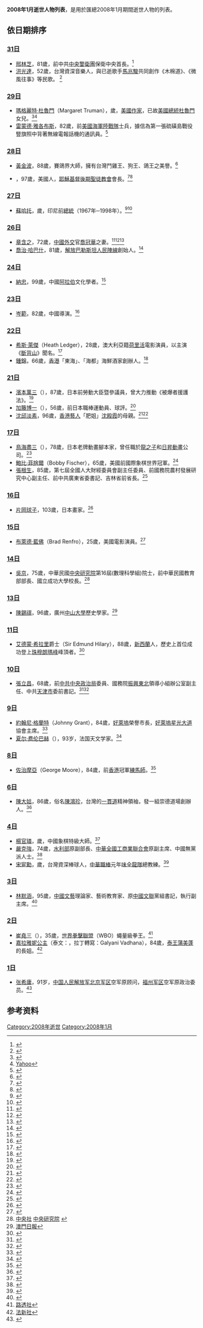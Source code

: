 <center>{{Quotation|{{MonthTOC|2008年|逝世人物列表}}}}</center>

{{TOCright}}

'''2008年1月逝世人物列表'''，是用於匯總2008年1月期間逝世人物的列表。

== 依日期排序 ==
=== [[1月31日|31日]] ===
* [[邢林芝|邢林芝]]，81歲，前中共[[中央警衛團|中央警衛團]]保衛中央首長。<ref>{{Cite web |url=http://news.sina.com/oth/ausdaily/000-101-101-102/2008-02-03/22032650668.html |title=新浪新聞 |accessdate=2011-11-14 |archive-date=2016-03-04 |archive-url=https://web.archive.org/web/20160304113316/http://news.sina.com/oth/ausdaily/000-101-101-102/2008-02-03/22032650668.html |dead-url=no }}</ref>
* [[洪光達|洪光達]]，52歲，台灣資深音樂人，與已逝歌手[[馬兆駿|馬兆駿]]共同創作《木棉道》、《微風往事》等民歌。 <ref>{{Cite web |url=http://1-apple.com.tw/apple/index.cfm?Fuseaction=Article&Sec_ID=9&ShowDate=20080220&NewsType=twapple&Loc=TP&Art_ID=30278220 |title=蘋果日報 |access-date=2011-11-14 |archive-url=https://web.archive.org/web/20080316064543/http://1-apple.com.tw/apple/index.cfm?Fuseaction=Article&Sec_ID=9&ShowDate=20080220&NewsType=twapple&Loc=TP&Art_ID=30278220 |archive-date=2008-03-16 |dead-url=yes }}</ref>

=== [[1月29日|29日]] ===
* [[瑪格麗特·杜魯門|瑪格麗特·杜魯門]]（Margaret Truman），{{age|1924|2|17|2008|1|29}}歲，[[美國|美國]][[作家|作家]]，已故[[美國總統|美國總統]][[杜魯門|杜魯門]]女兒。<ref>{{Cite web |url=http://www.foxnews.com/story/0,2933,326316,00.html |title=霍氏新聞 |access-date=2011-11-14 |archive-url=https://web.archive.org/web/20111127220756/http://www.foxnews.com/story/0,2933,326316,00.html |archive-date=2011-11-27 |dead-url=yes }}</ref><ref>[http://news.yahoo.com/s/ap/20080129/ap_on_re_us/obit_truman_s_daughter_2 Yahoo]</ref>
* [[雷蒙德·雅各布斯|雷蒙德·雅各布斯]]，82歲，前[[美國海軍陸戰隊|美國海軍陸戰隊]]士兵，據信為第一張硫磺島戰役豎旗照中背著無線電報話機的通訊員。<ref>{{Cite web |url=http://news.sina.com/int/chinanews/105-103-102-106/2008-02-05/17352654351.html |title=新浪新聞 |access-date=2011-11-14 |archive-url=https://web.archive.org/web/20080430101901/http://news.sina.com/int/chinanews/105-103-102-106/2008-02-05/17352654351.html |archive-date=2008-04-30 |dead-url=no }}</ref>

=== [[1月28日|28日]] ===
* [[黃金波|黃金波]]，88歲，賽鴿界大師，擁有台灣鬥雞王、狗王、鴿王之美譽。<ref>{{Cite web |url=http://udn.com/NEWS/NATIONAL/NAT5/4222118.shtml |title=聯合新聞網 |access-date=2011-11-14 |archive-url=https://web.archive.org/web/20080218192904/http://udn.com/NEWS/NATIONAL/NAT5/4222118.shtml |archive-date=2008-02-18 |dead-url=no }}</ref>
* {{link-en|戈登·興格萊|Gordon B. Hinckley}}，97歲，美國人，[[耶穌基督後期聖徒教會|耶穌基督後期聖徒教會]]會長。<ref>{{Cite web |url=http://www.mpinews.com/htm/INews/20080128/ta11152k.htm |title=明報 |accessdate=2011-11-14 |archive-date=2008-06-06 |archive-url=https://web.archive.org/web/20080606002920/http://www.mpinews.com/htm/inews/20080128/ta11152k.htm |dead-url=no }}</ref><ref>{{Cite web |url=http://edition.cnn.com/2008/US/01/27/obit.hinckley/index.html |title=CNN |access-date=2011-11-14 |archive-url=https://web.archive.org/web/20081105082046/http://edition.cnn.com/2008/US/01/27/obit.hinckley/index.html |archive-date=2008-11-05 |dead-url=no }}</ref>

=== [[1月27日|27日]] ===
* [[蘇哈托|蘇哈托]]，{{age|1921|6|8|2008|1|27}}歲，印尼前[[印尼總統|總統]]（1967年─1998年）。<ref>{{Cite web |url=http://realtime.zaobao.com/2008/01/080127_21.shtml |title=聯合早報 |accessdate=2011-11-14 |archive-date=2013-04-28 |archive-url=https://archive.is/20130428165915/http://realtime.zaobao.com/2008/01/080127_21.shtml |dead-url=yes }}</ref><ref>{{Cite web |url=http://www.mpinews.com/htm/INews/20080127/ta71434k.htm |title=明報 |accessdate=2011-11-14 |archive-date=2011-07-14 |archive-url=https://web.archive.org/web/20110714123318/http://www.mpinews.com/htm/INews/20080127/ta71434k.htm |dead-url=no }}</ref>

=== [[1月26日|26日]] ===
* [[章含之|章含之]]，72歲，[[中華人民共和國外交|中國外交]]官[[喬冠華|喬冠華]]之妻。<ref>{{Cite web |url=http://news.chinatimes.com/2007Cti/2007Cti-News/2007Cti-News-Content/0,4521,110505+112008012800058,00.html |title=中國時報 |accessdate=2011-11-14 |archive-date=2008-01-30 |archive-url=https://web.archive.org/web/20080130145157/http://news.chinatimes.com/2007Cti/2007Cti-News/2007Cti-News-Content/0,4521,110505+112008012800058,00.html |dead-url=yes }}</ref><ref>{{Cite web |url=http://ent.jinghua.cn/c/200801/27/n677201.shtml |title=京華時報 |accessdate=2011-11-14 |archive-date=2008-03-06 |archive-url=https://web.archive.org/web/20080306182444/http://ent.jinghua.cn/c/200801/27/n677201.shtml |dead-url=yes }}</ref><ref>{{Cite web |url=http://www.jfdaily.com/gb/jfxww/xlbk/xwcb/node40375/node40382/userobject1ai1927279.html |title=新聞晨報 |accessdate=2011-11-14 |archive-date=2008-01-31 |archive-url=https://web.archive.org/web/20080131191106/http://www.jfdaily.com/gb/jfxww/xlbk/xwcb/node40375/node40382/userobject1ai1927279.html |dead-url=yes }}</ref>
* [[喬治·哈巴什|喬治·哈巴什]]，81歲，[[解放巴勒斯坦人民陣線|解放巴勒斯坦人民陣線]]創始人。<ref>{{Cite web |url=http://news.xinhuanet.com/newscenter/2008-01/27/content_7500849.htm |title=新華網 |access-date=2011-11-14 |archive-url=https://web.archive.org/web/20081010021111/http://news.xinhuanet.com/newscenter/2008-01/27/content_7500849.htm |archive-date=2008-10-10 |dead-url=no }}</ref>

=== [[1月24日|24日]] ===
* [[納忠|納忠]]，99歲，中國[[阿拉伯|阿拉伯]]文化學者。<ref>{{Cite web |url=http://news.sina.com/ch/phoenixtv/102-101-101-102/2008-01-24/14192624494.html |title=新浪網 |accessdate=2008-01-31 |archive-date=2019-06-07 |archive-url=https://web.archive.org/web/20190607130315/http://news.sina.com/ch/phoenixtv/102-101-101-102/2008-01-24/14192624494.html |dead-url=no }}</ref>

=== [[1月23日|23日]] ===
* [[岑範|岑範]]，82歲，中國導演。<ref>{{Cite web |url=http://chinanews.sina.com/ent/2008/0124/16482513207.html |title=新浪網 |accessdate=2008-01-30 |archive-date=2008-01-30 |archive-url=https://www.webcitation.org/5VEiCYxvO?url=http://chinanews.sina.com/ent/2008/0124/16482513207.html |dead-url=no }}</ref>

=== [[1月22日|22日]] ===
* [[希斯·萊傑|希斯·萊傑]]（Heath Ledger），28歲，澳大利亞籍[[荷里活|荷里活]]電影演員，以主演《[[斷背山|斷背山]]》聞名。<ref>{{Cite web |url=http://www.cna.com.tw/menu/NewsDetail.aspx?strCatL=MOV&strSearchDate=&strNewsID=200801230032&strType=VF |title=中央通訊社 |accessdate=2011-11-14 |archive-date=2008-10-30 |archive-url=https://web.archive.org/web/20081030084442/http://www.cna.com.tw/menu/NewsDetail.aspx?strCatL=MOV&strSearchDate=&strNewsID=200801230032&strType=VF |dead-url=no }}</ref>
* [[鍾錦|鍾錦]]，66歲，[[香港|香港]]「東海」、「海都」海鮮酒家創辦人。<ref>{{Cite web |url=http://www.singtao.com/yesterday/loc/0127ao11.html |title=星島日報 |accessdate=2011-11-14 |archive-date=2013-01-04 |archive-url=https://archive.is/20130104174314/http://www.singtao.com/yesterday/loc/0127ao11.html |dead-url=no }}</ref>

=== [[1月21日|21日]] ===
* [[濱本萬三|濱本萬三]]（{{lang|ja|濱本　萬三}}），87歲，日本前勞動大臣暨參議員，曾大力推動《被爆者援護法》。<ref>{{Cite web |url=http://www.chunichi.co.jp/s/article/2008012101000424.html |title=中日新聞 |accessdate=2011-11-14 |archive-date=2013-04-30 |archive-url=https://archive.is/20130430222021/http://www.chunichi.co.jp/s/article/2008012101000424.html |dead-url=yes }}</ref>
* [[加籐博一|加籐博一]]（{{lang|ja|加籐  博一}}），56歲，前日本職棒運動員、球評。<ref>{{Cite web |url=http://www.nikkansports.com/baseball/p-bb-tp0-20080122-310330.html |title=Nikkan Sports News |access-date=2011-11-14 |archive-url=https://web.archive.org/web/20100126164933/http://www.nikkansports.com/baseball/p-bb-tp0-20080122-310330.html |archive-date=2010-01-26 |dead-url=no }}</ref>
* [[沈邱淡素|沈邱淡素]]，96歲，[[香港|香港]][[藝人|藝人]]「肥姐」[[沈殿霞|沈殿霞]]的母親。<ref>{{Cite web |url=http://hk.news.yahoo.com/080124/12/2nstr.html |title=明報 |accessdate=2011-11-14 |archive-date=2008-01-28 |archive-url=https://web.archive.org/web/20080128141612/http://hk.news.yahoo.com/080124/12/2nstr.html |dead-url=no }}</ref><ref>{{Cite web |url=http://appledaily.atnext.com/template/apple/art_main.cfm?iss_id=20080126&sec_id=462&subsec_id=463&art_id=10687078 |title=蘋果日報 |accessdate=2011-11-14 |archive-date=2008-03-11 |archive-url=https://web.archive.org/web/20080311143622/http://www1.appledaily.atnext.com/template/apple/art_main.cfm?iss_id=20080126&sec_id=462&subsec_id=463&art_id=10687078 |dead-url=yes }}</ref>

=== [[1月17日|17日]] ===
* [[鳥海盡三|鳥海盡三]]（{{lang|ja|鳥海盡三}}），78歲，日本老牌動畫腳本家，曾任職於[[龍之子|龍之子]]和[[日昇動畫|日昇動畫]]公司。<ref>{{Cite web |url=http://news.greedland.net/Channel/content/2008/200801/20080121/10712.html |title=貪婪大陸 |accessdate=2011-11-14 |archive-date=2008-11-23 |archive-url=https://web.archive.org/web/20081123003301/http://news.greedland.net/Channel/content/2008/200801/20080121/10712.html |dead-url=yes }}</ref>
* [[鮑比·菲捨爾|鮑比·菲捨爾]]（Bobby Fischer），65歲，美國前國際象棋世界冠軍。<ref>{{Cite web |url=http://www.rusnews.cn/guojiyaowen/guoji_shehui/20080118/42019689.html |title=俄羅斯新聞網 |accessdate=2011-11-14 |archive-date=2008-03-29 |archive-url=https://web.archive.org/web/20080329140829/http://www.rusnews.cn/guojiyaowen/guoji_shehui/20080118/42019689.html |dead-url=yes }}</ref>
* [[張根生|張根生]]，85歲，第七屆全國人大財經委員會副主任委員、前國務院農村發展研究中心副主任、前中共廣東省委書記、吉林省前省長。<ref>{{Cite web |url=http://news.xinhuanet.com/newscenter/2008-04/11/content_7960386.htm |title=新華網 |access-date=2011-11-14 |archive-url=https://web.archive.org/web/20161229100843/http://news.xinhuanet.com/newscenter/2008-04/11/content_7960386.htm |archive-date=2016-12-29 |dead-url=no }}</ref>

=== [[1月16日|16日]] ===
* [[片岡球子|片岡球子]]，103歲，日本畫家。<ref>{{Cite web |url=http://www.tokyo-np.co.jp/s/article/2008012190144438.html |title=東京新聞 |accessdate=2011-11-14 |archive-date=2008-01-24 |archive-url=https://web.archive.org/web/20080124183945/http://www.tokyo-np.co.jp/s/article/2008012190144438.html |dead-url=yes }}</ref>

=== [[1月15日|15日]] ===
* [[布萊德·藍佛|布萊德·藍佛]]（Brad Renfro），25歲，美國電影演員。<ref>{{Cite web |url=http://1-apple.com.tw/apple/index.cfm?Fuseaction=Article&Sec_ID=9&ShowDate=20080117&NewsType=twapple&Loc=TP&Art_ID=30179442 |title=蘋果日報 |accessdate=2011-11-14 |archive-date=2008-03-24 |archive-url=https://web.archive.org/web/20080324184111/http://1-apple.com.tw/apple/index.cfm?Fuseaction=Article&Sec_ID=9&ShowDate=20080117&NewsType=twapple&Loc=TP&Art_ID=30179442 |dead-url=yes }}</ref>

=== [[1月14日|14日]] ===
* [[吳京_(學者)|吳京]]，75歲，中華民國[[中央研究院|中央研究院]]第16屆(數理科學組)院士，前中華民國教育部部長、國立成功大學校長。<ref>[http://www.cna.com.tw/menu/NewsDetail.aspx?strCatL=EDU&strSearchDate=&strNewsID=200801140179&strType=DD 中央社] {{Wayback|url=http://www.cna.com.tw/menu/NewsDetail.aspx?strCatL=EDU&strSearchDate=&strNewsID=200801140179&strType=DD |date=20080331042414 }}[https://academicians.sinica.edu.tw/index.php?func=1-D 中央研究院] {{Wayback|url=https://academicians.sinica.edu.tw/index.php?func=1-D |date=20161102125806 }}</ref>

=== [[1月13日|13日]] ===
* [[陳錫祺|陳錫祺]]，96歲，廣州[[中山大學|中山大學]]歷史學家。<ref>[http://www.macaodaily.com/html/2008-01/17/content_138072.htm 澳門日報]{{dead link|date=十一月 2017 |bot=InternetArchiveBot }}</ref>

=== [[1月11日|11日]] ===
* [[艾德蒙·希拉里|艾德蒙·希拉里]]爵士（Sir Edmund Hilary），88歲，[[新西蘭|新西蘭]]人，歷史上首位成功登上[[珠穆朗瑪峰|珠穆朗瑪峰]]峰頂者。<ref>{{Cite web |url=http://www.radionz.co.nz/news/latest/200801111143/sir_edmund_hillary_is_dead |title=紐西蘭廣播電台 |accessdate=2011-11-14 |archive-date=2011-11-26 |archive-url=https://web.archive.org/web/20111126084634/http://www.radionz.co.nz/news/latest/200801111143/sir_edmund_hillary_is_dead |dead-url=no }}</ref>

=== [[1月10日|10日]] ===
* [[張立昌|張立昌]]，68歲，前[[中共中央政治局|中共中央政治局]]委員、國務院[[振興東北|振興東北]]領導小組辦公室副主任、中共[[天津市|天津市]]委前書記。<ref>{{Cite web |url=http://news.xinhuanet.com/newscenter/2008-01/11/content_7401813.htm |title=新華網 |accessdate=2011-11-14 |archive-date=2016-12-29 |archive-url=https://web.archive.org/web/20161229100448/http://news.xinhuanet.com/newscenter/2008-01/11/content_7401813.htm |dead-url=no }}</ref><ref>{{Cite web |url=http://news.sohu.com/20080111/n254587993.shtml |title=搜狐 |accessdate=2011-11-14 |archive-date=2020-10-20 |archive-url=https://web.archive.org/web/20201020204031/https://news.sohu.com/20080111/n254587993.shtml |dead-url=no }}</ref>

=== [[1月9日|9日]] ===
* [[約翰尼·格蘭特|約翰尼·格蘭特]]（Johnny Grant），84歲，[[好萊塢|好萊塢]]榮譽市長，[[好萊塢星光大道|好萊塢星光大道]]協會主席。<ref>{{Cite web |url=http://ent.qq.com/a/20080111/000036.htm |title=QQ |accessdate=2011-11-14 |archive-date=2016-12-29 |archive-url=https://web.archive.org/web/20161229093759/http://ent.qq.com/a/20080111/000036.htm |dead-url=no }}</ref>
*[[夏尔·费伦巴赫|夏尔·费伦巴赫]]（{{lang-fr|Charles Fehrenbach}}），93岁，法国天文学家。<ref>{{Cite news|url=https://prabook.com/web/charles_marc.fehrenbach/293249|title=Charles Marc Fehrenbach|accessdate=2018-11-17|language=en|archive-url=https://web.archive.org/web/20181117105133/https://prabook.com/web/charles_marc.fehrenbach/293249|archive-date=2018-11-17|dead-url=no}}</ref>

=== [[1月8日|8日]] ===
* [[佐治摩亞|佐治摩亞]]（George Moore），84歲，前[[香港|香港]]冠軍[[練馬師|練馬師]]。<ref>{{Cite web |url=http://www.hkjc.com/chinese/news/news_2008010917893.htm |title=香港賽馬會 |accessdate=2011-11-14 |archive-date=2020-05-16 |archive-url=https://web.archive.org/web/20200516192224/https://www.hkjc.com/chinese/news/news_2008010917893.htm |dead-url=no }}</ref>

=== [[1月6日|6日]] ===
* [[陳大姑|陳大姑]]，86歲，俗名[[陳鴻珍|陳鴻珍]]，台灣的[[一貫道|一貫道]]精神領袖，發一組崇德道場創辦人。<ref>{{Cite web |url=http://news.sina.com.tw/life/ftv/tw/2008-01-26/151414145593.shtml |title=新浪網 |access-date=2011-11-14 |archive-url=https://web.archive.org/web/20080331044754/http://news.sina.com.tw/life/ftv/tw/2008-01-26/151414145593.shtml |archive-date=2008-03-31 |dead-url=no }}</ref>

=== [[1月4日|4日]] ===
* [[楊官璘|楊官璘]]，{{age|1925|5|9|2008|1|4}}歲，中國象棋特級大師。<ref>{{Cite web |url=http://sports.sina.com.cn/z/yangguanlin/ |title=新浪網 |access-date=2011-11-14 |archive-url=https://web.archive.org/web/20111015054257/http://sports.sina.com.cn/z/yangguanlin/ |archive-date=2011-10-15 |dead-url=no }}</ref>
* [[嚴克強|嚴克強]]，74歲，[[中華人民共和國水利部|水利部]]原副部長、[[中華全國工商業聯合會|中華全國工商業聯合會]]原副主席、中國無黨派人士。<ref>{{Cite web |url=http://news.xinhuanet.com/newscenter/2008-01/16/content_7432239.htm |title=新華網 |accessdate=2011-11-14 |archive-date=2008-10-07 |archive-url=https://web.archive.org/web/20081007184733/http://news.xinhuanet.com/newscenter/2008-01/16/content_7432239.htm |dead-url=no }}</ref>
* [[宋宦勳|宋宦勳]]，{{age|1930|12|7|2008|1|4}}歲，台灣資深棒球人，[[中華職棒|中華職棒]]元年[[味全龍隊|味全龍隊]]總教練。<ref>{{Cite web |url=http://udn.com/NEWS/SPORTS/SPOS1/4169544.shtml |title=聯合報 |access-date=2011-11-14 |archive-url=https://web.archive.org/web/20090206200059/http://udn.com/NEWS/SPORTS/SPOS1/4169544.shtml |archive-date=2009-02-06 |dead-url=no }}</ref>

=== [[1月3日|3日]] ===
* [[林默涵|林默涵]]，95歲，[[中國文藝|中國文藝]]理論家、藝術教育家、原[[中國文聯|中國文聯]]黨組書記，執行副主席。<ref>{{Cite web |url=http://news.xinhuanet.com/newscenter/2008-01/11/content_7407753.htm |title=新華網 |accessdate=2011-11-14 |archive-date=2008-10-07 |archive-url=https://web.archive.org/web/20081007184139/http://news.xinhuanet.com/newscenter/2008-01/11/content_7407753.htm |dead-url=no }}</ref>

=== [[1月2日|2日]] ===
* [[崔堯三|崔堯三]]（{{lang|ko|최요삼}}），35歲，[[世界拳擊聯盟|世界拳擊聯盟]]（WBO）蠅量級拳王。<ref>[http://tw.news.yahoo.com/article/url/d/a/080102/16/r4ml.html 路透社]{{dead link|date=十一月 2017 |bot=InternetArchiveBot }}</ref>
* [[嘉拉雅妮公主|嘉拉雅妮公主]]（泰文：{{lang|th|สมเด็จพระเจ้าพี่นางเธอ เจ้าฟ้ากัลยาณิวัฒนา กรมหลวงนราธิวาสราชนครินทร}}，拉丁轉寫：Galyani Vadhana），84歲，[[泰王|泰王]][[蒲美蓬|蒲美蓬]]的長姐。<ref>[http://tw.news.yahoo.com/article/url/d/a/080102/19/r4n0.html 法新社]{{dead link|date=十一月 2017 |bot=InternetArchiveBot }}</ref>

=== [[1月1日|1日]] ===
* [[张希庸|张希庸]]，91岁，[[中国人民解放军|中国人民解放军]][[北京军区|北京军区]]空军原顾问，[[福州军区|福州军区]]空军原政治委员。<ref>{{Cite web |url=http://politics.people.com.cn/GB/6887285.html |title=人民网 |accessdate=2011-11-14 |archive-date=2016-03-04 |archive-url=https://web.archive.org/web/20160304072301/http://politics.people.com.cn/GB/6887285.html |dead-url=no }}</ref>

== 参考资料 ==
{{reflist|2}}

{{各年各月份逝世人物}}

[[Category:2008年逝世|Category:2008年逝世]]
[[Category:2008年1月|Category:2008年1月]]